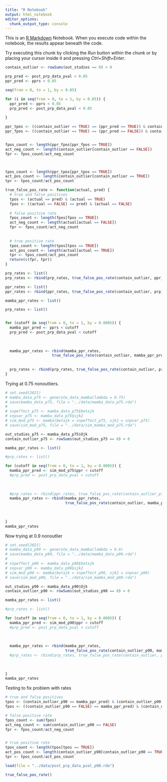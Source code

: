 ```yaml
---
title: "R Notebook"
output: html_notebook
editor_options: 
  chunk_output_type: console
---
```


This is an [R Markdown](http://rmarkdown.rstudio.com) Notebook. When you execute code within the notebook, the results appear beneath the code. 

Try executing this chunk by clicking the *Run* button within the chunk or by placing your cursor inside it and pressing *Ctrl+Shift+Enter*. 

```r
contain_outlier <- rowSums(out_studies == 0) > 0
```

```r
prp_pred <- post_prp_data_pval < 0.05
ppr_pred <- pprs < 0.05
```


```r
seq(from = 0, to = 1, by = 0.05)
```

```r
for (i in seq(from = 0, to = 1, by = 0.05)) {
  ppr_pred <- pprs < 0.05
  prp_pred <- post_prp_data_pval < 0.05
  
}
```

```r
ppr_tpos <- ((contain_outlier == TRUE) == (ppr_pred == TRUE)) & contain_outlier == TRUE
ppr_fpos <- ((contain_outlier == TRUE) == (ppr_pred == FALSE)) & contain_outlier == TRUE


fpos_count <- length(ppr_fpos[ppr_fpos == TRUE])
act_neg_count <- length(contain_outlier[contain_outlier == FALSE])
fpr <- fpos_count/act_neg_count



tpos_count <- length(ppr_tpos[ppr_tpos == TRUE])
act_pos_count <- length(contain_outlier[contain_outlier == TRUE])
tpr <- tpos_count/act_pos_count

```

```r
true_false_pos_rate <- function(actual, pred) {
  # true and false positives
  tpos <- (actual == pred) & (actual == TRUE)
  fpos <- ((actual == FALSE) == pred) & (actual == FALSE)
  
  # false positive rate
  fpos_count <- length(fpos[fpos == TRUE])
  act_neg_count <- length(actual[actual == FALSE])
  fpr <- fpos_count/act_neg_count
  
  
  # true positive rate
  tpos_count <- length(tpos[tpos == TRUE])
  act_pos_count <- length(actual[actual == TRUE])
  tpr <- tpos_count/act_pos_count
  return(c(fpr, tpr))
}
```


```r
prp_rates <- list()
prp_rates <- rbind(prp_rates, true_false_pos_rate(contain_outlier, ppr_pred))

ppr_rates <- list()
ppr_rates <- rbind(ppr_rates, true_false_pos_rate(contain_outlier, prp_pred))

```

```r
mamba_ppr_rates <- list()

prp_rates <- list()


for (cutoff in seq(from = 0, to = 1, by = 0.0005)) {
  mamba_ppr_pred <- pprs < cutoff
  prp_pred <- post_prp_data_pval < cutoff
  
  
  
  mamba_ppr_rates <- rbind(mamba_ppr_rates,
                     true_false_pos_rate(contain_outlier, mamba_ppr_pred))
  
  
  prp_rates <- rbind(prp_rates, true_false_pos_rate(contain_outlier, prp_pred))
}
```

Trying at 0.75 nonoutliers.
```r
# set.seed(2021)
# mamba_data_p75 <- generate_data_mamba(lambda = 0.75)
# save(mamba_data_p75, file = "../data/mamba_data_p75.rda")
# 
# snpeffect_p75 <- mamba_data_p75$betajk
# snpvar_p75 <- mamba_data_p75$sjk2
# sim_mod_p75 <- mamba(betajk = snpeffect_p75, sjk2 = snpvar_p75)
# save(sim_mod_p75, file = "../data/sim_mamba_mod_p75.rda")
```


```r

out_studies_p75 <- mamba_data_p75$Ojk
contain_outlier_p75 <- rowSums(out_studies_p75 == 0) > 0

mamba_ppr_rates <- list()

#prp_rates <- list()

for (cutoff in seq(from = 0, to = 1, by = 0.0005)) {
  mamba_ppr_pred <- sim_mod_p75$ppr < cutoff
  #prp_pred <- post_prp_data_pval < cutoff
  
  
  
  #prp_rates <- rbind(ppr_rates, true_false_pos_rate(contain_outlier_p75, prp_pred))
  mamba_ppr_rates <- rbind(mamba_ppr_rates,
                           true_false_pos_rate(contain_outlier, mamba_ppr_pred))
  
  
  
}
mamba_ppr_rates
```

Now trying at 0.9 nonoutlier
```r
# set.seed(2021)
# mamba_data_p90 <- generate_data_mamba(lambda = 0.9)
# save(mamba_data_p90, file = "../data/mamba_data_p90.rda")
# 
# snpeffect_p90 <- mamba_data_p90$betajk
# snpvar_p90 <- mamba_data_p90$sjk2
# sim_mod_p90 <- mamba(betajk = snpeffect_p90, sjk2 = snpvar_p90)
# save(sim_mod_p90, file = "../data/sim_mamba_mod_p90.rda")
```


```r

out_studies_p90 <- mamba_data_p90$Ojk
contain_outlier_p90 <- rowSums(out_studies_p90 == 0) > 0

mamba_ppr_rates <- list()

#prp_rates <- list()

for (cutoff in seq(from = 0, to = 1, by = 0.0005)) {
  mamba_ppr_pred <- sim_mod_p90$ppr < cutoff
  #prp_pred <- post_prp_data_pval < cutoff
  
  
  
  mamba_ppr_rates <- rbind(mamba_ppr_rates,
                           true_false_pos_rate(contain_outlier_p90, mamba_ppr_pred))
  #prp_rates <- rbind(prp_rates, true_false_pos_rate(contain_outlier, ppr_pred))
  
  
  
}
mamba_ppr_rates
```

Testing to fix problem with rates
```r

# true and false positives
tpos <- (contain_outlier_p90 == mamba_ppr_pred) & (contain_outlier_p90 == TRUE)
fpos <- ((contain_outlier_p90 == FALSE) == mamba_ppr_pred) & (contain_outlier_p90 == FALSE)

# false positive rate
fpos_count <- sum(fpos)
act_neg_count <- sum(contain_outlier_p90 == FALSE)
fpr <- fpos_count/act_neg_count


# true positive rate
tpos_count <- length(tpos[tpos == TRUE])
act_pos_count <- length(contain_outlier_p90[contain_outlier_p90 == TRUE])
tpr <- tpos_count/act_pos_count


```


```r
load(file = "../data/post_prp_data_pval_p90.rda")

```


```r
true_false_pos_rate()
```

